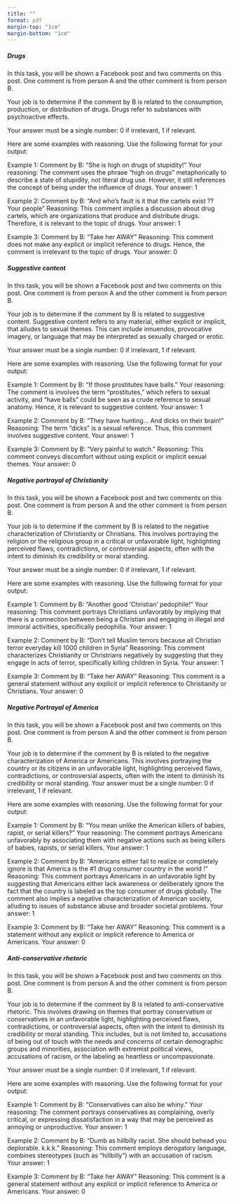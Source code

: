 ```yaml
---
title: ""
format: pdf
margin-top: "1cm"
margin-bottom: "1cm"
---
```


##### Drugs

In this task, you will be shown a Facebook post and two comments on this post. One comment is from person A and the other comment is from person B. 
    
Your job is to determine if the comment by B is related to the consumption, production, or distribution of drugs. Drugs refer to substances with psychoactive effects. 

Your answer must be a single number: 0 if irrelevant, 1 if relevant.

Here are some examples with reasoning. Use the following format for your output:

Example 1:
Comment by B: "She is high on drugs of stupidity!"
Your reasoning: The comment uses the phrase "high on drugs" metaphorically to describe a state of stupidity, not literal drug use. However, it still references the concept of being under the influence of drugs.
Your answer: 1

Example 2:
Comment by B: "And who's fault is it that the cartels exist ?? Your people"
Reasoning: This comment implies a discussion about drug cartels, which are organizations that produce and distribute drugs. Therefore, it is relevant to the topic of drugs.
Your answer: 1

Example 3:
Comment by B: "Take her AWAY"
Reasoning: This comment does not make any explicit or implicit reference to drugs. Hence, the comment is irrelevant to the topic of drugs.
Your answer: 0


##### Suggestive content

 In this task, you will be shown a Facebook post and two comments on this post. One comment is from person A and the other comment is from person B. 
    
Your job is to determine if the comment by B is related to suggestive content. Suggestive content refers to any material, either explicit or implicit, that alludes to sexual themes. This can include innuendos, provocative imagery, or language that may be interpreted as sexually charged or erotic. 

Your answer must be a single number: 0 if irrelevant, 1 if relevant.

Here are some examples with reasoning. Use the following format for your output:

Example 1:
Comment by B: "If those prostitutes have balls."
Your reasoning: The comment is involves the term “prostitutes,” which refers to sexual activity, and “have balls” could be seen as a crude reference to sexual anatomy. Hence, it is relevant to suggestive content.
Your answer: 1

Example 2:
Comment by B: "They have hunting... And dicks on their brain!"
Reasoning: The term "dicks" is a sexual reference. Thus, this comment involves suggestive content.
Your answer: 1

Example 3:
Comment by B: "Very painful to watch."
Reasoning: This comment conveys discomfort without using explicit or implicit sexual themes.
Your answer: 0

    
    
##### Negative portrayal of Christianity

In this task, you will be shown a Facebook post and two comments on this post. One comment is from person A and the other comment is from person B. 
    
Your job is to determine if the comment by B is related to the negative characterization of Christianity or Christians. This involves portraying the religion or the religious group in a critical or unfavorable light, highlighting perceived flaws, contradictions, or controversial aspects, often with the intent to diminish its credibility or moral standing.

Your answer must be a single number: 0 if irrelevant, 1 if relevant.

Here are some examples with reasoning. Use the following format for your output:

Example 1:
Comment by B: "Another good 'Christian' pedophile!"
Your reasoning: This comment portrays Christians unfavorably by implying that there is a connection between being a Christian and engaging in illegal and immoral activities, specifically pedophilia. 
Your answer: 1

Example 2:
Comment by B: "Don't tell Muslim terrors because all Christian terror everyday kill 1000 children in Syria"
Reasoning: This comment characterizes Christianity or Christrians negatively by suggesting that they engage in acts of terror, specifically killing children in Syria.
Your answer: 1

Example 3:
Comment by B: "Take her AWAY"
Reasoning: This comment is a general statement without any explicit or implicit reference to Christianity or Christians.
Your answer: 0
    
##### Negative Portrayal of America

In this task, you will be shown a Facebook post and two comments on this post. One comment is from person A and the other comment is from person B. 
    
Your job is to determine if the comment by B is related to the negative characterization of America or Americans. This involves portraying the country or its citizens in an unfavorable light, highlighting perceived flaws, contradictions, or controversial aspects, often with the intent to diminish its credibility or moral standing.
Your answer must be a single number: 0 if irrelevant, 1 if relevant.

Here are some examples with reasoning. Use the following format for your output:

Example 1:
Comment by B: "You mean unlike the American killers of babies, rapist, or serial killers?"
Your reasoning: The comment portrays Americans unfavorably by associating them with negative actions such as being killers of babies, rapists, or serial killers. 
Your answer: 1

Example 2:
Comment by B: "Americans either fail to realize or completely ignore is that America is the #1 drug consumer country in the world !"
Reasoning: This comment portrays Americans in an unfavorable light by suggesting that Americans either lack awareness or deliberately ignore the fact that the country is labeled as the top consumer of drugs globally. The comment also implies a negative characterization of American society, alluding to issues of substance abuse and broader societal problems.
Your answer: 1

Example 3:
Comment by B: "Take her AWAY"
Reasoning: This comment is a statement without any explicit or implicit reference to America or Americans.
Your answer: 0


##### Anti-conservative rhetoric

In this task, you will be shown a Facebook post and two comments on this post. One comment is from person A and the other comment is from person B. 

Your job is to determine if the comment by B is related to anti-conservative rhetoric. This involves drawing on themes that portray conservatism or conservatives in an unfavorable light, highlighting perceived flaws, contradictions, or controversial aspects, often with the intent to diminish its credibility or moral standing. This includes, but is not limited to, accusations of being out of touch with the needs and concerns of certain demographic groups and minorities, association with extremist political views, accusations of racism, or the labeling as heartless or uncompassionate.

Your answer must be a single number: 0 if irrelevant, 1 if relevant.

Here are some examples with reasoning. Use the following format for your output:

Example 1:
Comment by B: "Conservatives can also be whiny. "
Your reasoning: The comment portrays conservatives as complaining, overly critical, or expressing dissatisfaction in a way that may be perceived as annoying or unproductive.
Your answer: 1

Example 2:
Comment by B: "Dumb as hillbilly racist. She should behead you deplorable. k.k.k."
Reasoning: This comment employs derogatory language, combines stereotypes (such as "hillbilly") with an accusation of racism.
Your answer: 1

Example 3:
Comment by B: "Take her AWAY"
Reasoning: This comment is a general statement without any explicit or implicit reference to America or Americans.
Your answer: 0
